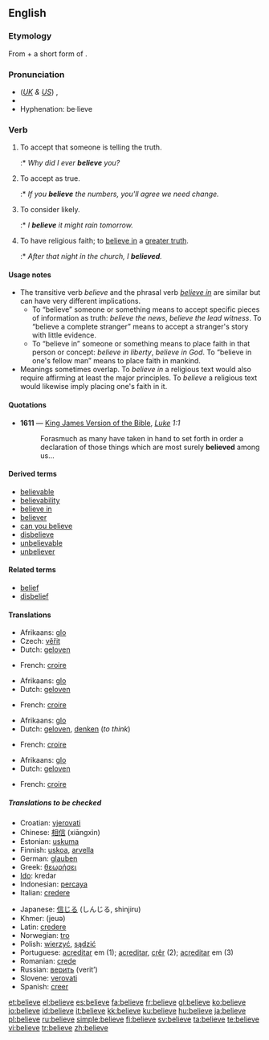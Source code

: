 ==English==

{{rank|kind|form|hundred|280|believe|white|means|thus}}

===Etymology===
From {{term|be-}} + a short form of {{OE.}} {{term|gelyfan|ġelȳfan}}.

===Pronunciation===
*(''[[Received Pronunciation|UK]] & [[General American|US]]'') {{IPA|/bɪˈliːv/, /bəˈliːv/}}, {{SAMPA|/bI"li:v/, /b@"li:v/}}
*{{audio|en-us-believe.ogg|Audio (US)}}
*Hyphenation: be·lieve

===Verb===
{{en-verb|believ|ing}}

# {{transitive}} To accept that someone is telling the truth.
#:* ''Why did I ever '''believe''' you?''
# {{transitive}} To accept as true.
#:* ''If you '''believe''' the numbers, you'll agree we need change.''
# {{transitive}} To consider likely.
#:* ''I '''believe''' it might rain tomorrow.''
# {{intransitive}} To have religious faith; to [[believe in]] a [[greater truth]].
#:* ''After that night in the church, I '''believed'''.''

====Usage notes====
* The transitive verb ''believe'' and the phrasal verb ''[[believe in]]'' are similar but can have very different implications.
** To “believe” someone or something means to accept specific pieces of information as truth: ''believe the news'', ''believe the lead witness''. To “believe a complete stranger” means to accept a stranger's story with little evidence.
** To “believe in” someone or something means to place faith in that person or concept: ''believe in liberty'', ''believe in God''. To “believe in one's fellow man” means to place faith in mankind.
* Meanings sometimes overlap. To ''believe in'' a religious text would also require affirming at least the major principles. To ''believe'' a religious text would likewise imply placing one's faith in it.

====Quotations====
*'''1611''' — [[w:King James Version of the Bible|King James Version of the Bible]], ''[[s:Bible (King James)/Luke|Luke]] 1:1''
*:Forasmuch as many have taken in hand to set forth in order a declaration of those things which are most surely '''believed''' among us...

====Derived terms====
*[[believable]]
*[[believability]]
*[[believe in]]
*[[believer]]
*[[can you believe]]
*[[disbelieve]]
*[[unbelievable]]
*[[unbeliever]]

====Related terms====
*[[belief]]
*[[disbelief]]

====Translations====
{{trans-top|to accept that someone is telling the truth (object: person)}}
* Afrikaans: [[glo]]
* Czech: [[věřit]]
* Dutch: [[geloven]]
{{trans-mid}}
* French: [[croire]]
{{trans-bottom}}

{{trans-top|to accept as true}}
* Afrikaans: [[glo]]
* Dutch: [[geloven]]
{{trans-mid}}
* French: [[croire]]
{{trans-bottom}}

{{trans-top|to consider likely}}
* Afrikaans: [[glo]]
* Dutch: [[geloven]], [[denken]] (''to think'')
{{trans-mid}}
* French: [[croire]]
{{trans-bottom}}

{{trans-top|to have religious faith; to believe in a greater truth}}
* Afrikaans: [[glo]]
* Dutch: [[geloven]]
{{trans-mid}}
* French: [[croire]]
{{trans-bottom}}

=====Translations to be checked=====
{{checktrans-top}}
*Croatian: [[vjerovati]]
*Chinese: [[相信]] (xiāngxìn)
*Estonian: [[uskuma]]
*Finnish: [[uskoa]], [[arvella]]
*German: [[glauben]]
*Greek: [[θεωρήσει]]
*[[Ido]]: kredar
*Indonesian: [[percaya]]
*Italian: [[credere]]
{{trans-mid}}
*Japanese: [[信じる]] (しんじる, shinjiru)
*Khmer: {{KMchar|[[ជឿ]]}} (jeuə)
*Latin: [[credere]]
*Norwegian: [[tro]]
*Polish: [[wierzyć]], [[sądzić]]
*Portuguese: [[acreditar]] em (1); [[acreditar]], [[crêr]] (2); [[acreditar]] em (3)
*Romanian: [[crede]]
*Russian: [[верить]] (verit’)
*Slovene: [[verovati]]
*Spanish: [[creer]]
{{trans-bottom}}

[[et:believe]]
[[el:believe]]
[[es:believe]]
[[fa:believe]]
[[fr:believe]]
[[gl:believe]]
[[ko:believe]]
[[io:believe]]
[[id:believe]]
[[it:believe]]
[[kk:believe]]
[[ku:believe]]
[[hu:believe]]
[[ja:believe]]
[[pl:believe]]
[[ru:believe]]
[[simple:believe]]
[[fi:believe]]
[[sv:believe]]
[[ta:believe]]
[[te:believe]]
[[vi:believe]]
[[tr:believe]]
[[zh:believe]]